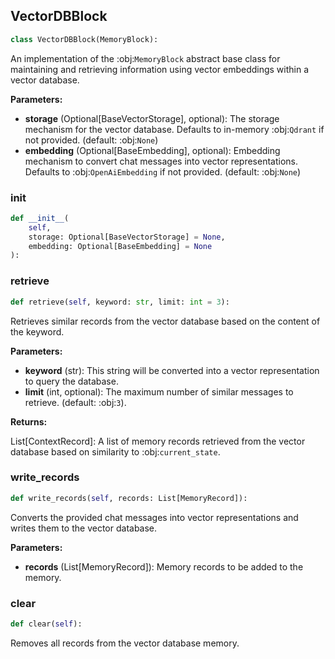 <a id="camel.memories.blocks.vectordb_block"></a>

<a id="camel.memories.blocks.vectordb_block.VectorDBBlock"></a>

## VectorDBBlock

```python
class VectorDBBlock(MemoryBlock):
```

An implementation of the :obj:`MemoryBlock` abstract base class for
maintaining and retrieving information using vector embeddings within a
vector database.

**Parameters:**

- **storage** (Optional[BaseVectorStorage], optional): The storage mechanism for the vector database. Defaults to in-memory :obj:`Qdrant` if not provided. (default: :obj:`None`)
- **embedding** (Optional[BaseEmbedding], optional): Embedding mechanism to convert chat messages into vector representations. Defaults to :obj:`OpenAiEmbedding` if not provided. (default: :obj:`None`)

<a id="camel.memories.blocks.vectordb_block.VectorDBBlock.__init__"></a>

### __init__

```python
def __init__(
    self,
    storage: Optional[BaseVectorStorage] = None,
    embedding: Optional[BaseEmbedding] = None
):
```

<a id="camel.memories.blocks.vectordb_block.VectorDBBlock.retrieve"></a>

### retrieve

```python
def retrieve(self, keyword: str, limit: int = 3):
```

Retrieves similar records from the vector database based on the
content of the keyword.

**Parameters:**

- **keyword** (str): This string will be converted into a vector representation to query the database.
- **limit** (int, optional): The maximum number of similar messages to retrieve. (default: :obj:`3`).

**Returns:**

  List[ContextRecord]: A list of memory records retrieved from the
vector database based on similarity to :obj:`current_state`.

<a id="camel.memories.blocks.vectordb_block.VectorDBBlock.write_records"></a>

### write_records

```python
def write_records(self, records: List[MemoryRecord]):
```

Converts the provided chat messages into vector representations and
writes them to the vector database.

**Parameters:**

- **records** (List[MemoryRecord]): Memory records to be added to the memory.

<a id="camel.memories.blocks.vectordb_block.VectorDBBlock.clear"></a>

### clear

```python
def clear(self):
```

Removes all records from the vector database memory.

